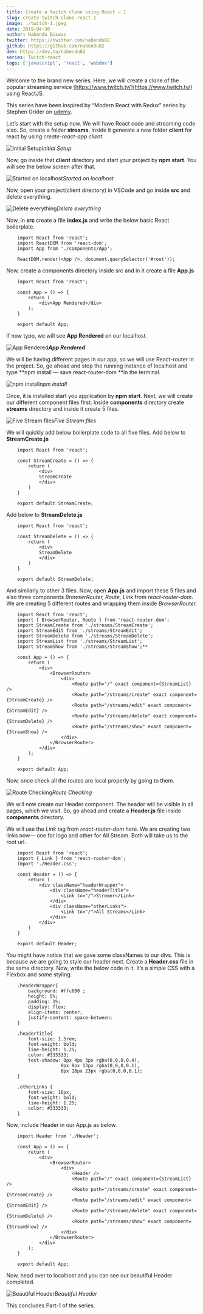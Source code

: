 ```yaml
---
title: Create a twitch clone using React — 1
slug: create-twitch-clone-react-1
image: ./twitch-1.jpeg
date: 2019-04-30
author: Nabendu Biswas
twitter: https://twitter.com/nabendu82
github: https://github.com/nabendu82
dev: https://dev.to/nabendu82
series: Twitch-react
tags: ['javascript', 'react', 'webdev']
---
```


Welcome to the brand new series. Here, we will create a clone of the popular streaming service [https://www.twitch.tv/](https://www.twitch.tv/) using ReactJS.

This series have been inspired by “Modern React with Redux” series by Stephen Grider on [udemy](https://www.udemy.com/react-redux/learn/lecture/12700535#overview).

Let’s start with the setup now. We will have React code and streaming code also. So, create a folder **streams**. Inside it generate a new folder **client** for react by using *create-react-app client*.

![Initial Setup](https://ik.imagekit.io/thewebdev/Twitch-React/1/1_7Av8tnWil2.png)*Initial Setup*

Now, go inside that **client** directory and start your project by **npm start**. You will see the below screen after that.

![Started on localhost](https://ik.imagekit.io/thewebdev/Twitch-React/1/2_LpmzVXk-yF.png)*Started on localhost*

Now, open your project(client directory) in VSCode and go inside **src** and delete everything.

![Delete everything](https://ik.imagekit.io/thewebdev/Twitch-React/1/3_ZlsIZIrggU.png)*Delete everything*

Now, in **src** create a file **index.js** and write the below basic React boilerplate.

<div className={styles.code__block}>

```
    import React from 'react';
    import ReactDOM from 'react-dom';
    import App from './components/App';

    ReactDOM.render(<App />, document.querySelector('#root'));
```

</div>

Now, create a components directory inside src and in it create a file **App.js**

<div className={styles.code__block}>

```
    import React from 'react';

    const App = () => {
        return (
            <div>App Rendered</div>
        );
    }

    export default App;
```

</div>

If now typo, we will see **App Rendered** on our localhost.

![**App Rendered**](https://ik.imagekit.io/thewebdev/Twitch-React/1/4_0lwdGzBKaZ.png)***App Rendered***

We will be having different pages in our app, so we will use React-router in the project. So, go ahead and stop the running instance of localhost and type **npm install — save react-router-dom **in the terminal.

![npm install](https://ik.imagekit.io/thewebdev/Twitch-React/1/5__WvXBT_CVI.png)*npm install*

Once, it is installed start you application by **npm start**. Next, we will create our different component files first. Inside **components** directory create **streams** directory and inside it create 5 files.

![Five Stream files](https://ik.imagekit.io/thewebdev/Twitch-React/1/6_D8laOVBsX.png)*Five Stream files*

We will quickly add below boilerplate code to all five files. Add below to **StreamCreate.js**

<div className={styles.code__block}>

```
    import React from 'react';

    const StreamCreate = () => {
        return (
            <div>
            StreamCreate
            </div>
        )
    }

    export default StreamCreate;
```

</div>

Add below to **StreamDelete.js**

<div className={styles.code__block}>

```
    import React from 'react';

    const StreamDelete = () => {
        return (
            <div>
            StreamDelete
            </div>
        )
    }

    export default StreamDelete;
```

</div>

And similarly to other 3 files. Now, open **App.js** and import these 5 files and also three components *BrowserRouter, Route, Link* from *react-router-dom*. We are creating 5 different routes and wrapping them inside *BrowserRouter.*

<div className={styles.code__block}>

```
    import React from 'react';
    import { BrowserRouter, Route } from 'react-router-dom';
    import StreamCreate from './streams/StreamCreate';
    import StreamEdit from './streams/StreamEdit';
    import StreamDelete from './streams/StreamDelete';
    import StreamList from './streams/StreamList';
    import StreamShow from './streams/StreamShow';**

    const App = () => {
        return (
            <div>
                <BrowserRouter>
                    <div>
                        <Route path="/" exact component={StreamList} />
                        <Route path="/streams/create" exact component={StreamCreate} />
                        <Route path="/streams/edit" exact component={StreamEdit} />
                        <Route path="/streams/delete" exact component={StreamDelete} />
                        <Route path="/streams/show" exact component={StreamShow} />
                    </div>
                </BrowserRouter>
            </div>
        );
    }

    export default App;
```

</div>

Now, once check all the routes are local properly by going to them.

![Route Checking](https://ik.imagekit.io/thewebdev/Twitch-React/1/7_e0599pTzhO.png)*Route Checking*

We will now create our Header component. The header will be visible in all pages, which we visit. So, go ahead and create a **Header.js** file inside **components** directory.

We will use the *Link* tag from *react-router-dom* here. We are creating two links now— one for logo and other for All Stream. Both will take us to the root url.

<div className={styles.code__block}>

```
    import React from 'react';
    import { Link } from 'react-router-dom';
    import './Header.css';

    const Header = () => {
        return (
            <div className="headerWrapper">
                <div className="headerTitle">
                    <Link to="/">Stremer</Link>
                </div>
                <div className="otherLinks">
                    <Link to="/">All Streams</Link>
                </div>
            </div>
        )
    }

    export default Header;
```

</div>

You might have notice that we gave some classNames to our divs. This is because we are going to style our header next. Create a **Header.css** file in the same directory. Now, write the below code in it. It’s a simple CSS with a Flexbox and some styling.

<div className={styles.code__block}>

```
    .headerWrapper{
        background: #ffc600 ;
        height: 5%;
        padding: 1%;
        display: flex;
        align-items: center;
        justify-content: space-between;
    }

    .headerTitle{
        font-size: 1.5rem;
        font-weight: bold;
        line-height: 1.25;
        color: #333333;
        text-shadow: 0px 4px 3px rgba(0,0,0,0.4),
                    0px 8px 13px rgba(0,0,0,0.1),
                    0px 18px 23px rgba(0,0,0,0.1);
    }

    .otherLinks {
        font-size: 16px;
        font-weight: bold;
        line-height: 1.25;
        color: #333333;
    }
```

</div>

Now, include Header in our App.js as below.

<div className={styles.code__block}>

```
    import Header from './Header';

    const App = () => {
        return (
            <div>
                <BrowserRouter>
                    <div>
                        <Header />
                        <Route path="/" exact component={StreamList} />
                        <Route path="/streams/create" exact component={StreamCreate} />
                        <Route path="/streams/edit" exact component={StreamEdit} />
                        <Route path="/streams/delete" exact component={StreamDelete} />
                        <Route path="/streams/show" exact component={StreamShow} />
                    </div>
                </BrowserRouter>
            </div>
        );
    }

    export default App;
```

</div>

Now, head over to localhost and you can see our beautiful Header completed.

![Beautiful Header](https://ik.imagekit.io/thewebdev/Twitch-React/1/8_0jaQOlEVD4.png)*Beautiful Header*

This concludes Part-1 of the series.